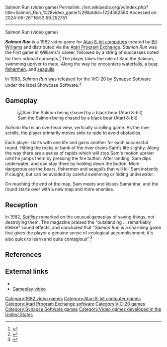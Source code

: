 Salmon Run (video game)
Permalink: //en.wikipedia.org/w/index.php?title=Salmon_Run_%28video_game%29&oldid=1224582560
Accessed on: 2024-06-26T16:53:59.252751



------
Salmon Run (video game)
{{Short description|1982 video game}}
{{For-text|the annual fish migration|[[Salmon run]]|the Splatoon mode|[[Splatoon 2]] and [[Splatoon 3]]}}
{{More citations needed|date=March 2021}}
{{Infobox video game
|title = Salmon Run
|image = Salmon Run Coverart.png
|caption=
|developer = [[Bill Williams (game designer)|Bill Williams]]
|designer = 
|publisher = [[Atari Program Exchange]]<br>[[Synapse Software]] (VIC)
|released = '''1982:''' Atari 8-bit<br>'''1983:''' VIC-20
|genre = [[Action game|Action]]
|modes =  1-4 player
|platforms = [[Atari 8-bit]], [[VIC-20]]
}}

'''''Salmon Run''''' is a 1982 video game for [[Atari 8-bit computers]] created by [[Bill Williams (game designer)|Bill Williams]] and distributed via the [[Atari Program Exchange]]. ''Salmon Run'' was the first game in Williams's career, followed by a string of successes noted for their oddball concepts.<ref>{{cite web |title=Bill Williams Remembered |url=https://dadgum.com/giantlist/archive/williams.html |last1=Hague |first1=James |date=May 13, 1999}}</ref> The player takes the role of Sam the Salmon, swimming upriver to mate. Along the way he encounters waterfalls, a [[bear]], [[fisherman|fishermen]], and [[seagull]]s.

In 1983, ''Salmon Run'' was released for the [[VIC-20]] by [[Synapse Software]] under the label Showcase Software.<ref>{{cite web|title=VIC-20 Cartridge Rarity & Gameplay list|url=http://www.digitpress.com/the_digs/vic20/texts/vic-rare.htm|website=Digital Press}}</ref>

==Gameplay==
[[File:Salmon_Run_Atari_8-bit_PAL_screenshot.png|thumb|left|Sam the Salmon being chased by a black bear (Atari 8-bit)]]

''Salmon Run'' is an overhead view, vertically scrolling game. As the river scrolls, the player primarily moves side-to-side to avoid obstacles.

Each player starts with one life and gains another for each successful round.{{r|bang198211}} Hitting the rocks or bank of the river drains Sam's life slightly. Along the way there are a series of rapids which will stop Sam's motion upriver until he jumps them by pressing the fire button. After landing, Sam dips underwater, and can stay there by holding down the button. More dangerous are the bears, fishermen and seagulls that will kill Sam instantly if caught, but can be avoided by careful swimming or hiding underwater.

On reaching the end of the map, Sam meets and kisses Samantha, and the round starts over with a new map and more enemies.

==Reception==
In 1982, ''[[Softline (magazine)|Softline]]'' remarked on the unusual gameplay of saving things, not destroying them. The magazine praised the "outstanding ... remarkably lifelike" sound effects, and concluded that "''Salmon Run'' is a charming game that gives the player a genuine sense of ecological accomplishment; it's also quick to learn and quite contagious".<ref name="bang198211">{{cite news | url=http://www.cgwmuseum.org/galleries/index.php?year=1982&pub=6&id=8 | title=Salmon Run | work=Softline | date=November 1982 | accessdate=27 July 2014 | author=Bang, Derrick | pages=20–21}}</ref>

==References==
{{reflist}}

==External links==
*{{atarimania|id=4487}}
*[https://www.youtube.com/watch?v=K9xhuQkzCVg Gameplay video]

[[Category:1982 video games]]
[[Category:Atari 8-bit computer games]]
[[Category:Atari Program Exchange software]]
[[Category:VIC-20 games]]
[[Category:Synapse Software games]]
[[Category:Video games developed in the United States]]